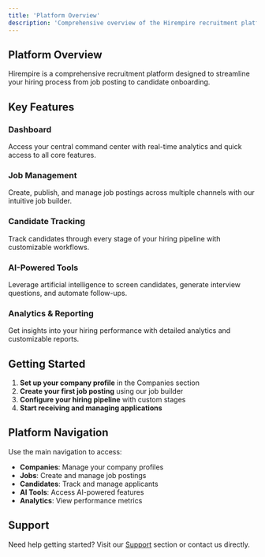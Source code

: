 ```yaml
---
title: 'Platform Overview'
description: 'Comprehensive overview of the Hirempire recruitment platform'
---
```


## Platform Overview

Hirempire is a comprehensive recruitment platform designed to streamline your hiring process from job posting to candidate onboarding.

## Key Features

### Dashboard
Access your central command center with real-time analytics and quick access to all core features.

### Job Management
Create, publish, and manage job postings across multiple channels with our intuitive job builder.

### Candidate Tracking
Track candidates through every stage of your hiring pipeline with customizable workflows.

### AI-Powered Tools
Leverage artificial intelligence to screen candidates, generate interview questions, and automate follow-ups.

### Analytics & Reporting
Get insights into your hiring performance with detailed analytics and customizable reports.

## Getting Started

1. **Set up your company profile** in the Companies section
2. **Create your first job posting** using our job builder
3. **Configure your hiring pipeline** with custom stages
4. **Start receiving and managing applications**

## Platform Navigation

Use the main navigation to access:
- **Companies**: Manage your company profiles
- **Jobs**: Create and manage job postings
- **Candidates**: Track and manage applicants
- **AI Tools**: Access AI-powered features
- **Analytics**: View performance metrics

## Support

Need help getting started? Visit our [Support](/support) section or contact us directly.